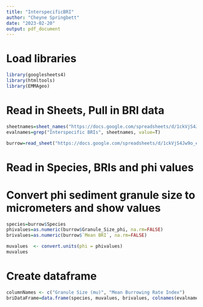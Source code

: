 ```yaml
---
title: "InterspecificBRI"
author: "Cheyne Springbett"
date: "2023-02-20"
output: pdf_document
---
```



# Load libraries
```r
library(googlesheets4)
library(htmltools)
library(EMMAgeo)


```


# Read in Sheets, Pull in BRI data

```r
sheetnames=sheet_names("https://docs.google.com/spreadsheets/d/1ckVjS4Jw9o_eg_l_TAwDFNp_evuu36sFHmXyUqT6YqA")
evalnames=grep("Interspecific BRIs", sheetnames, value=T)

burrow=read_sheet("https://docs.google.com/spreadsheets/d/1ckVjS4Jw9o_eg_l_TAwDFNp_evuu36sFHmXyUqT6YqA", sheet=evalnames[1])
```


# Read in Species, BRIs and phi values
# Convert phi sediment granule size to micrometers and show values

```r
species=burrow$Species
phivalues=as.numeric(burrow$Granule_Size_phi, na.rm=FALSE)
brivalues=as.numeric(burrow$`Mean BRI`, na.rm=FALSE)

muvalues  <- convert.units(phi = phivalues)
muvalues
```

# Create dataframe

```r
columnNames <- c("Granule Size (mu)", "Mean Burrowing Rate Index")
briDataFrame=data.frame(species, muvalues, brivalues, colnames(evalnames))
```



